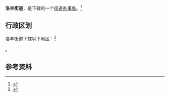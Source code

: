 {{中国乡级行政区
|景观照片文件名 = 
|景观照片描述 = 
|汉语拼音 = 
|其他语言 = 
|其他语言名称 = 
|旧称 = 
|地名出处 = 取洛龙河、大羊乐堡各一字为名
|位置图文件名 = 
|位置图描述 = 
|自定义图片= 
|建置时间 = 
|政府驻地 = 
|毗邻 = 
|总面积 = 
|总人口 = 
|总人口年份 = 
|户籍人口 = 
|户籍人口年份 = 
|常住人口 = 
|常住人口年份 = 
|人口密度 = 
|GDP = 
|GDP年份 = 
|邮政编码 = 
|电话区号 = 871
|官方网站 = 
|网站名称 = 
|53/01/14/008/000}}

'''洛羊街道'''，是{{PRC admin/fullname|53/01/14/008/000|3}}下辖的一个[[街道办事处|街道办事处]]。<ref>{{PRC admin/ref sgc|{{PRC admin/parent|53/01/14/008/000}}}}</ref>

== 行政区划 ==

洛羊街道下辖以下地区：<ref>{{PRC admin/ref sgc|53/01/14/008/000}}</ref>

{{PRC admin/children|53/01/14/008/000}}。

== 参考资料 ==

{{reflist}}

{{行政区划小作品}}
{{PRC admin/navcat|53/01/14/008/000}}